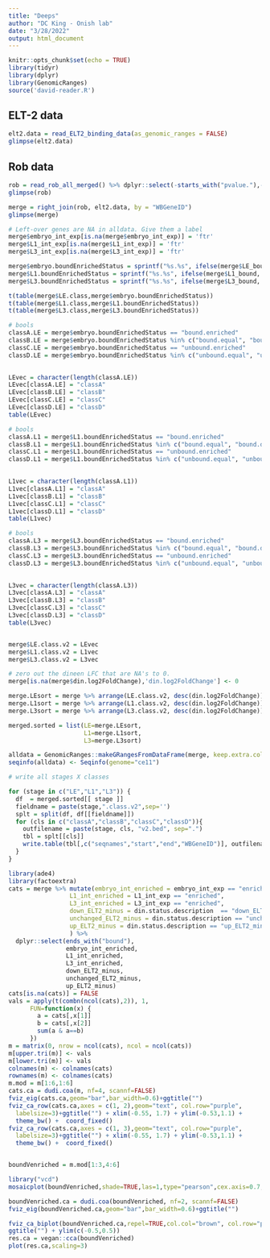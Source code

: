 ```yaml
---
title: "Deeps"
author: "DC King - Onish lab"
date: "3/28/2022"
output: html_document
---
```


```r
knitr::opts_chunk$set(echo = TRUE)
library(tidyr)
library(dplyr)
library(GenomicRanges)
source('david-reader.R')
```

## ELT-2 data

```r
elt2.data = read_ELT2_binding_data(as_genomic_ranges = FALSE)
glimpse(elt2.data)
```

## Rob data

```r
rob = read_rob_all_merged() %>% dplyr::select(-starts_with("pvalue."),-starts_with("lfcSE."))
glimpse(rob)
```

```r
merge = right_join(rob, elt2.data, by = "WBGeneID")
glimpse(merge)

# Left-over genes are NA in alldata. Give them a label
merge$embryo_int_exp[is.na(merge$embryo_int_exp)] = 'ftr'
merge$L1_int_exp[is.na(merge$L1_int_exp)] = 'ftr'
merge$L3_int_exp[is.na(merge$L3_int_exp)] = 'ftr'

merge$embryo.boundEnrichedStatus = sprintf("%s.%s", ifelse(merge$LE_bound, "bound", "unbound"), merge$embryo_int_exp)
merge$L1.boundEnrichedStatus = sprintf("%s.%s", ifelse(merge$L1_bound, "bound", "unbound"), merge$L1_int_exp)
merge$L3.boundEnrichedStatus = sprintf("%s.%s", ifelse(merge$L3_bound, "bound", "unbound"), merge$L3_int_exp)

```

```r





t(table(merge$LE.class,merge$embryo.boundEnrichedStatus))
t(table(merge$L1.class,merge$L1.boundEnrichedStatus))
t(table(merge$L3.class,merge$L3.boundEnrichedStatus))

```

```r
# bools
classA.LE = merge$embryo.boundEnrichedStatus == "bound.enriched"
classB.LE = merge$embryo.boundEnrichedStatus %in% c("bound.equal", "bound.depleted", "bound.ftr")
classC.LE = merge$embryo.boundEnrichedStatus == "unbound.enriched"
classD.LE = merge$embryo.boundEnrichedStatus %in% c("unbound.equal", "unbound.depleted", "unbound.ftr")
 

LEvec = character(length(classA.LE))
LEvec[classA.LE] = "classA"
LEvec[classB.LE] = "classB"
LEvec[classC.LE] = "classC"
LEvec[classD.LE] = "classD"
table(LEvec)

# bools
classA.L1 = merge$L1.boundEnrichedStatus == "bound.enriched"
classB.L1 = merge$L1.boundEnrichedStatus %in% c("bound.equal", "bound.depleted", "bound.ftr")
classC.L1 = merge$L1.boundEnrichedStatus == "unbound.enriched"
classD.L1 = merge$L1.boundEnrichedStatus %in% c("unbound.equal", "unbound.depleted", "unbound.ftr")
 

L1vec = character(length(classA.L1))
L1vec[classA.L1] = "classA"
L1vec[classB.L1] = "classB"
L1vec[classC.L1] = "classC"
L1vec[classD.L1] = "classD"
table(L1vec)

# bools
classA.L3 = merge$L3.boundEnrichedStatus == "bound.enriched"
classB.L3 = merge$L3.boundEnrichedStatus %in% c("bound.equal", "bound.depleted", "bound.ftr")
classC.L3 = merge$L3.boundEnrichedStatus == "unbound.enriched"
classD.L3 = merge$L3.boundEnrichedStatus %in% c("unbound.equal", "unbound.depleted", "unbound.ftr")
 

L3vec = character(length(classA.L3))
L3vec[classA.L3] = "classA"
L3vec[classB.L3] = "classB"
L3vec[classC.L3] = "classC"
L3vec[classD.L3] = "classD"
table(L3vec)


merge$LE.class.v2 = LEvec
merge$L1.class.v2 = L1vec
merge$L3.class.v2 = L3vec
```
```r

# zero out the dineen LFC that are NA's to 0. 
merge[is.na(merge$din.log2FoldChange),'din.log2FoldChange'] <- 0

merge.LEsort = merge %>% arrange(LE.class.v2, desc(din.log2FoldChange))
merge.L1sort = merge %>% arrange(L1.class.v2, desc(din.log2FoldChange))
merge.L3sort = merge %>% arrange(L3.class.v2, desc(din.log2FoldChange))

merged.sorted = list(LE=merge.LEsort,
                     L1=merge.L1sort,
                     L3=merge.L3sort)

alldata = GenomicRanges::makeGRangesFromDataFrame(merge, keep.extra.columns = T)
seqinfo(alldata) <- Seqinfo(genome="ce11")

# write all stages X classes

for (stage in c("LE","L1","L3")) {
  df  = merged.sorted[[ stage ]]
  fieldname = paste(stage,".class.v2",sep='')
  splt = split(df, df[[fieldname]])
  for (cls in c("classA","classB","classC","classD")){
    outfilename = paste(stage, cls, "v2.bed", sep=".")
    tbl = splt[[cls]]
    write.table(tbl[,c("seqnames","start","end","WBGeneID")], outfilename, sep="\t", quote=F, row.names = F, col.names = F)
  }
}
```

```r
library(ade4)
library(factoextra)
cats = merge %>% mutate(embryo_int_enriched = embryo_int_exp == "enriched",
                 L1_int_enriched = L1_int_exp == "enriched",
                 L3_int_enriched = L3_int_exp == "enriched",
                 down_ELT2_minus = din.status.description  == "down_ELT2_minus",
                 unchanged_ELT2_minus = din.status.description == "unchanged_ELT2_minus",
                 up_ELT2_minus = din.status.description == "up_ELT2_minus"
                 ) %>%
  dplyr::select(ends_with("bound"),
                embryo_int_enriched,
                L1_int_enriched,
                L3_int_enriched,
                down_ELT2_minus,
                unchanged_ELT2_minus,
                up_ELT2_minus)
cats[is.na(cats)] = FALSE
vals = apply(t(combn(ncol(cats),2)), 1,
      FUN=function(x) {
        a = cats[,x[1]]
        b = cats[,x[2]]
        sum(a & a==b)
      })
m = matrix(0, nrow = ncol(cats), ncol = ncol(cats))
m[upper.tri(m)] <- vals
m[lower.tri(m)] <- vals
colnames(m) <- colnames(cats)
rownames(m) <- colnames(cats)
m.mod = m[1:6,1:6]
cats.ca = dudi.coa(m, nf=4, scannf=FALSE)
fviz_eig(cats.ca,geom="bar",bar_width=0.6)+ggtitle("")
fviz_ca_row(cats.ca,axes = c(1, 2),geom="text", col.row="purple",
  labelsize=3)+ggtitle("") + xlim(-0.55, 1.7) + ylim(-0.53,1.1) +
  theme_bw() +  coord_fixed()
fviz_ca_row(cats.ca,axes = c(1, 3),geom="text", col.row="purple",
  labelsize=3)+ggtitle("") + xlim(-0.55, 1.7) + ylim(-0.53,1.1) +
  theme_bw() +  coord_fixed()


boundVenriched = m.mod[1:3,4:6]

library("vcd")
mosaicplot(boundVenriched,shade=TRUE,las=1,type="pearson",cex.axis=0.7,main="")

boundVenriched.ca = dudi.coa(boundVenriched, nf=2, scannf=FALSE)
fviz_eig(boundVenriched.ca,geom="bar",bar_width=0.6)+ggtitle("")

fviz_ca_biplot(boundVenriched.ca,repel=TRUE,col.col="brown", col.row="purple") +
ggtitle("") + ylim(c(-0.5,0.5))
res.ca = vegan::cca(boundVenriched)
plot(res.ca,scaling=3)
```
